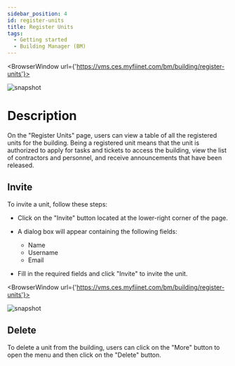 ---
sidebar_position: 4
id: register-units
title: Register Units
tags:
  - Getting started
  - Building Manager (BM)
---


<BrowserWindow url={'https://vms.ces.myfiinet.com/bm/building/register-units'}>

![snapshot](/assets/bm/bm-register-units-zh-hant.png)

</BrowserWindow>

# Description

On the "Register Units" page, users can view a table of all the registered units for the building. Being a registered unit means that the unit is authorized to apply for tasks and tickets to access the building, view the list of contractors and personnel, and receive announcements that have been released.

## Invite

To invite a unit, follow these steps:

- Click on the "Invite" button located at the lower-right corner of the page.
- A dialog box will appear containing the following fields:

  - Name
  - Username
  - Email

- Fill in the required fields and click "Invite" to invite the unit.

<BrowserWindow url={'https://vms.ces.myfiinet.com/bm/building/register-units'}>

![snapshot](/assets/bm/bm-invite-register-units-zh-hant.png)

</BrowserWindow>

## Delete

To delete a unit from the building, users can click on the "More" button to open the menu and then click on the "Delete" button.
